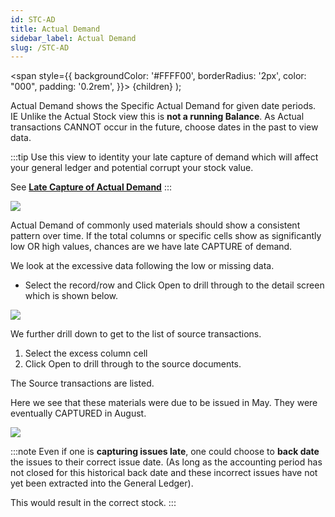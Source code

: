 ```yaml
---
id: STC-AD
title: Actual Demand
sidebar_label: Actual Demand
slug: /STC-AD
---
```


   <span
    style={{
      backgroundColor: '#FFFF00',
      borderRadius: '2px',
      color: "000",
      padding: '0.2rem',
    }}>
    {children}
  </span> 
);

Actual Demand shows the <HighlightYellow>Specific Actual Demand for given date periods</HighlightYellow>. 
IE Unlike the Actual Stock view this is **not a running Balance**. As Actual transactions CANNOT occur in the future, choose dates in the past to view data.

:::tip
Use this view to identity your late capture of demand which will affect your 
general ledger and potential corrupt your stock value.   

See **[Late Capture of Actual Demand](./STC-ACT#late-capture-of-actual-demand)**
:::

![](../static/img/docs/STC-AD/ActualDemand.png) 

Actual Demand of commonly used materials should show a consistent pattern over time. If the total columns or specific cells show as significantly low OR high values, chances are we have late CAPTURE of demand.

We look at the excessive data following the low or missing data.

- Select the record/row and Click Open to drill through to the detail screen which is shown below.

![](../static/img/docs/STC-AD/DemandDrill1.png) 

We further drill down to get to the list of source transactions.

1. Select the excess column cell
2. Click Open to drill through to the source documents.

The Source transactions are listed.

Here we see that these materials were due to be issued in May. They were eventually CAPTURED in August.

![](../static/img/docs/STC-AD/DemandDrill2.png) 

:::note
Even if one is **capturing issues late**, one could choose to **back date** the issues to their correct issue date. 
(As long as the accounting period has not closed for this historical back date and these 
incorrect issues have not yet been extracted into the General Ledger).

This would result in the correct stock.
:::




